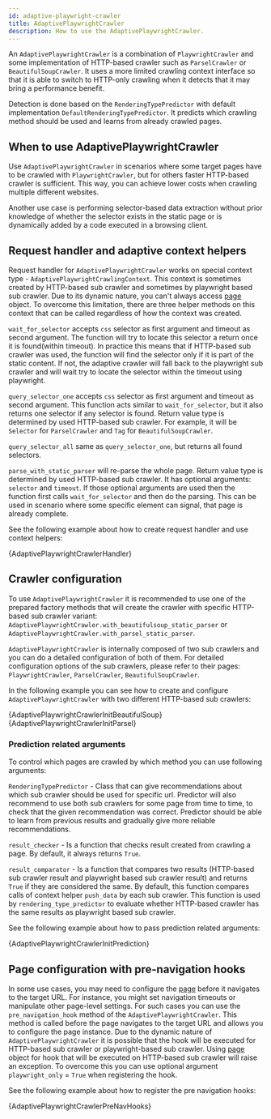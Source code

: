 ```yaml
---
id: adaptive-playwright-crawler
title: AdaptivePlaywrightCrawler
description: How to use the AdaptivePlaywrightCrawler.
---
```





An <ApiLink to="class/AdaptivePlaywrightCrawler">`AdaptivePlaywrightCrawler`</ApiLink> is a combination of <ApiLink to="class/PlaywrightCrawler">`PlaywrightCrawler`</ApiLink> and some implementation of HTTP-based crawler such as <ApiLink to="class/ParselCrawler">`ParselCrawler`</ApiLink> or <ApiLink to="class/BeautifulSoupCrawler">`BeautifulSoupCrawler`</ApiLink>.
It uses a more limited crawling context interface so that it is able to switch to HTTP-only crawling when it detects that it may bring a performance benefit.

Detection is done based on the <ApiLink to="class/RenderingTypePredictor">`RenderingTypePredictor`</ApiLink> with default implementation <ApiLink to="class/DefaultRenderingTypePredictor">`DefaultRenderingTypePredictor`</ApiLink>. It predicts which crawling method should be used and learns from already crawled pages.

## When to use AdaptivePlaywrightCrawler

Use <ApiLink to="class/AdaptivePlaywrightCrawler">`AdaptivePlaywrightCrawler`</ApiLink> in scenarios where some target pages have to be crawled with <ApiLink to="class/PlaywrightCrawler">`PlaywrightCrawler`</ApiLink>, but for others faster HTTP-based crawler is sufficient. This way, you can achieve lower costs when crawling multiple different websites.

Another use case is performing selector-based data extraction without prior knowledge of whether the selector exists in the static page or is dynamically added by a code executed in a browsing client.

## Request handler and adaptive context helpers

Request handler for <ApiLink to="class/AdaptivePlaywrightCrawler">`AdaptivePlaywrightCrawler`</ApiLink> works on special context type - <ApiLink to="class/AdaptivePlaywrightCrawlingContext">`AdaptivePlaywrightCrawlingContext`</ApiLink>. This context is sometimes created by HTTP-based sub crawler and sometimes by playwright based sub crawler. Due to its dynamic nature, you can't always access [page](https://playwright.dev/python/docs/api/class-page) object. To overcome this limitation, there are three helper methods on this context that can be called regardless of how the context was created.

<ApiLink to="class/AdaptivePlaywrightCrawlingContext#wait_for_selector">`wait_for_selector`</ApiLink> accepts `css` selector as first argument and timeout as second argument. The function will try to locate this selector a return once it is found(within timeout). In practice this means that if HTTP-based sub crawler was used, the function will find the selector only if it is part of the static content. If not, the adaptive crawler will fall back to the playwright sub crawler and will wait try to locate the selector within the timeout using playwright.

<ApiLink to="class/AdaptivePlaywrightCrawlingContext#query_selector_one">`query_selector_one`</ApiLink> accepts `css` selector as first argument and timeout as second argument. This function acts similar to `wait_for_selector`, but it also returns one selector if any selector is found. Return value type is determined by used HTTP-based sub crawler. For example, it will be `Selector` for <ApiLink to="class/ParselCrawler">`ParselCrawler`</ApiLink> and `Tag` for <ApiLink to="class/BeautifulSoupCrawler">`BeautifulSoupCrawler`</ApiLink>.

<ApiLink to="class/AdaptivePlaywrightCrawlingContext#query_selector_one">`query_selector_all`</ApiLink> same as <ApiLink to="class/AdaptivePlaywrightCrawlingContext#query_selector_one">`query_selector_one`</ApiLink>, but returns all found selectors.

<ApiLink to="class/AdaptivePlaywrightCrawlingContext#parse_with_static_parser">`parse_with_static_parser`</ApiLink> will re-parse the whole page. Return value type is determined by used HTTP-based sub crawler. It has optional arguments: `selector` and `timeout`. If those optional arguments are used then the function first calls <ApiLink to="class/AdaptivePlaywrightCrawlingContext#wait_for_selector">`wait_for_selector`</ApiLink> and then do the parsing. This can be used in scenario where some specific element can signal, that page is already complete.

See the following example about how to create request handler and use context helpers:

<RunnableCodeBlock className="language-python" language="python">
    {AdaptivePlaywrightCrawlerHandler}
</RunnableCodeBlock>

## Crawler configuration

To use <ApiLink to="class/AdaptivePlaywrightCrawler">`AdaptivePlaywrightCrawler`</ApiLink> it is recommended to use one of the prepared factory methods that will create the crawler with specific HTTP-based sub crawler variant: <ApiLink to="class/AdaptivePlaywrightCrawler#with_beautifulsoup_static_parser">`AdaptivePlaywrightCrawler.with_beautifulsoup_static_parser`</ApiLink> or <ApiLink to="class/AdaptivePlaywrightCrawler#with_parsel_static_parser">`AdaptivePlaywrightCrawler.with_parsel_static_parser`</ApiLink>.

<ApiLink to="class/AdaptivePlaywrightCrawler">`AdaptivePlaywrightCrawler`</ApiLink> is internally composed of two sub crawlers and you can do a detailed configuration of both of them. For detailed configuration options of the sub crawlers, please refer to their pages: <ApiLink to="class/PlaywrightCrawler">`PlaywrightCrawler`</ApiLink>, <ApiLink to="class/ParselCrawler">`ParselCrawler`</ApiLink>, <ApiLink to="class/BeautifulSoupCrawler">`BeautifulSoupCrawler`</ApiLink>.

In the following example you can see how to create and configure <ApiLink to="class/AdaptivePlaywrightCrawler">`AdaptivePlaywrightCrawler`</ApiLink> with two different HTTP-based sub crawlers:

<Tabs>
    <TabItem value="BeautifulSoupCrawler" label="BeautifulSoupCrawler" default>
        <CodeBlock className="language-python">
            {AdaptivePlaywrightCrawlerInitBeautifulSoup}
        </CodeBlock>
    </TabItem>
    <TabItem value="ParselCrawler" label="ParselCrawler">
        <CodeBlock className="language-python">
            {AdaptivePlaywrightCrawlerInitParsel}
        </CodeBlock>
    </TabItem>
</Tabs>

### Prediction related arguments

To control which pages are crawled by which method you can use following arguments:

<ApiLink to="class/RenderingTypePredictor">`RenderingTypePredictor`</ApiLink> - Class that can give recommendations about which sub crawler should be used for specific url. Predictor will also recommend to use both sub crawlers for some page from time to time, to check that the given recommendation was correct. Predictor should be able to learn from previous results and gradually give more reliable recommendations.

`result_checker` - Is a function that checks result created from crawling a page. By default, it always returns `True`.

`result_comparator` - Is a function that compares two results (HTTP-based sub crawler result and playwright based sub crawler result) and returns `True` if they are considered the same. By default, this function compares calls of context helper `push_data` by each sub crawler. This function is used by `rendering_type_predictor` to evaluate whether HTTP-based crawler has the same results as playwright based sub crawler.

See the following example about how to pass prediction related arguments:

<CodeBlock className="language-python">
    {AdaptivePlaywrightCrawlerInitPrediction}
</CodeBlock>

## Page configuration with pre-navigation hooks

In some use cases, you may need to configure the [page](https://playwright.dev/python/docs/api/class-page) before it navigates to the target URL. For instance, you might set navigation timeouts or manipulate other page-level settings. For such cases you can use the <ApiLink to="class/AdaptivePlaywrightCrawler#pre_navigation_hook">`pre_navigation_hook`</ApiLink> method of the <ApiLink to="class/AdaptivePlaywrightCrawler">`AdaptivePlaywrightCrawler`</ApiLink>. This method is called before the page navigates to the target URL and allows you to configure the page instance. Due to the dynamic nature of <ApiLink to="class/AdaptivePlaywrightCrawler">`AdaptivePlaywrightCrawler`</ApiLink> it is possible that the hook will be executed for HTTP-based sub crawler or playwright-based sub crawler. Using [page](https://playwright.dev/python/docs/api/class-page) object for hook that will be executed on HTTP-based sub crawler will raise an exception. To overcome this you can use optional argument `playwright_only` = `True` when registering the hook.

See the following example about how to register the pre navigation hooks:

<RunnableCodeBlock className="language-python" language="python">
    {AdaptivePlaywrightCrawlerPreNavHooks}
</RunnableCodeBlock>
